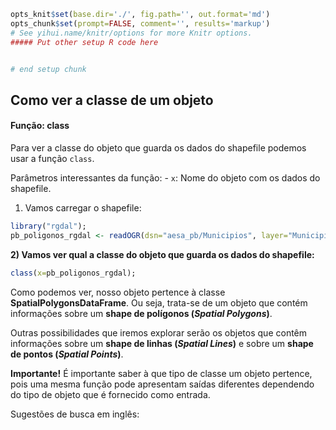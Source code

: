 ```r
opts_knit$set(base.dir='./', fig.path='', out.format='md')
opts_chunk$set(prompt=FALSE, comment='', results='markup')
# See yihui.name/knitr/options for more Knitr options.
##### Put other setup R code here


# end setup chunk
```

## Como ver a classe de um objeto

#### Função: class

Para ver a classe do objeto que guarda os dados do shapefile podemos usar a função `class`.

Parâmetros interessantes da função: 
- `x`: Nome do objeto com os dados do shapefile.

1) Vamos carregar o shapefile:
```r
library("rgdal");
pb_poligonos_rgdal <- readOGR(dsn="aesa_pb/Municipios", layer="Municipios", verbose=FALSE, stringsAsFactors=FALSE);
```

**2) Vamos ver qual a classe do objeto que guarda os dados do shapefile:**
```r
class(x=pb_poligonos_rgdal);
```

Como podemos ver, nosso objeto pertence à classe **SpatialPolygonsDataFrame**. Ou seja, trata-se de um objeto que contém informações sobre um **shape de polígonos (*Spatial Polygons*)**.

Outras possibilidades que iremos explorar serão os objetos que contêm informações sobre um **shape de linhas (*Spatial Lines*)** e sobre um **shape de pontos (*Spatial Points*)**.

**Importante!** É importante saber à que tipo de classe um objeto pertence, pois uma mesma função pode apresentam saídas diferentes dependendo do tipo de objeto que é fornecido como entrada.


Sugestões de busca em inglês:
